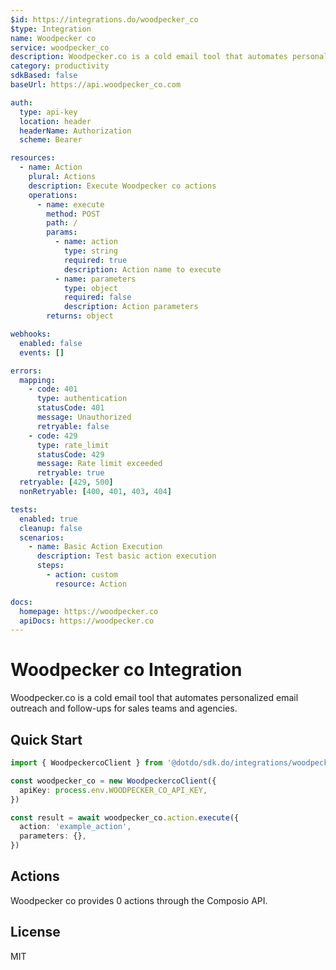 ```yaml
---
$id: https://integrations.do/woodpecker_co
$type: Integration
name: Woodpecker co
service: woodpecker_co
description: Woodpecker.co is a cold email tool that automates personalized email outreach and follow-ups for sales teams and agencies.
category: productivity
sdkBased: false
baseUrl: https://api.woodpecker_co.com

auth:
  type: api-key
  location: header
  headerName: Authorization
  scheme: Bearer

resources:
  - name: Action
    plural: Actions
    description: Execute Woodpecker co actions
    operations:
      - name: execute
        method: POST
        path: /
        params:
          - name: action
            type: string
            required: true
            description: Action name to execute
          - name: parameters
            type: object
            required: false
            description: Action parameters
        returns: object

webhooks:
  enabled: false
  events: []

errors:
  mapping:
    - code: 401
      type: authentication
      statusCode: 401
      message: Unauthorized
      retryable: false
    - code: 429
      type: rate_limit
      statusCode: 429
      message: Rate limit exceeded
      retryable: true
  retryable: [429, 500]
  nonRetryable: [400, 401, 403, 404]

tests:
  enabled: true
  cleanup: false
  scenarios:
    - name: Basic Action Execution
      description: Test basic action execution
      steps:
        - action: custom
          resource: Action

docs:
  homepage: https://woodpecker.co
  apiDocs: https://woodpecker.co
---
```


# Woodpecker co Integration

Woodpecker.co is a cold email tool that automates personalized email outreach and follow-ups for sales teams and agencies.

## Quick Start

```typescript
import { WoodpeckercoClient } from '@dotdo/sdk.do/integrations/woodpecker_co'

const woodpecker_co = new WoodpeckercoClient({
  apiKey: process.env.WOODPECKER_CO_API_KEY,
})

const result = await woodpecker_co.action.execute({
  action: 'example_action',
  parameters: {},
})
```

## Actions

Woodpecker co provides 0 actions through the Composio API.

## License

MIT
